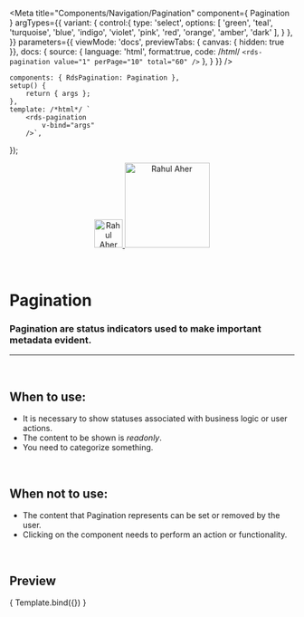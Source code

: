 
<Meta
	title="Components/Navigation/Pagination"
	component={ Pagination }
	argTypes={{
		variant: {
			control:{
				type: 'select',
				options: [
					'green',
					'teal',
					'turquoise',
					'blue',
					'indigo',
					'violet',
					'pink',
					'red',
					'orange',
					'amber',
					'dark'
				],
			}
		},
	}}
	parameters={{
		viewMode: 'docs',
		previewTabs: { canvas: { hidden: true }},
		docs: {
			source: {
				language: 'html',
				format:true,
				code: /*html*/ 
`<rds-pagination
	value="1"
	perPage="10"
	total="60"
/>`
			},
		}
	}}
/>

	components: { RdsPagination: Pagination },
	setup() {
		return { args };
	},
	template: /*html*/ `
		<rds-pagination
			v-bind="args"
		/>`,
});


<div align="center" style={{display: 'flex'}}>
    <a href="https://rahulaher.netlify.app">
        <img src="../../../img/logo/glyph-black-colored.svg" alt="Rahul Aher logo" width="50" />
        <img src="../../../img/logo/word-black-colored.svg" alt="Rahul Aher" width="150" />
    </a>
</div>

<br />
<br />

# Pagination

### Pagination are status indicators used to make important metadata evident.
---
<br />

## When to use:
- It is necessary to show statuses associated with business logic or user actions.
- The content to be shown is *readonly*.
- You need to categorize something.


<br />

## When not to use:
- The content that Pagination represents can be set or removed by the user.
- Clicking on the component needs to perform an action or functionality.

<br />

## Preview

<Canvas>
	<Story
		name="Pagination"
		args={{
			value: 1,
			perPage: 10,
			total: 60,
		}}
	>
		{ Template.bind({}) }
	</Story>
</Canvas>

<ArgsTable story="Pagination" />
